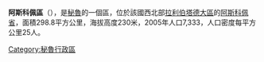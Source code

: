 {{coord|7.7138|S|79.1074|W|source:wikidata|display=title}}

'''阿斯科佩區'''（{{lang-es|Distrito de Ascope}}），是[[秘魯|秘魯]]的一個區，位於該國西北部[[拉利伯塔德大區|拉利伯塔德大區]]的[[阿斯科佩省|阿斯科佩省]]，面積298.8平方公里，海拔高度230米，2005年人口7,333，人口密度每平方公里25人。

{{Peru-geo-stub}}
[[Category:秘魯行政區|Category:秘魯行政區]]